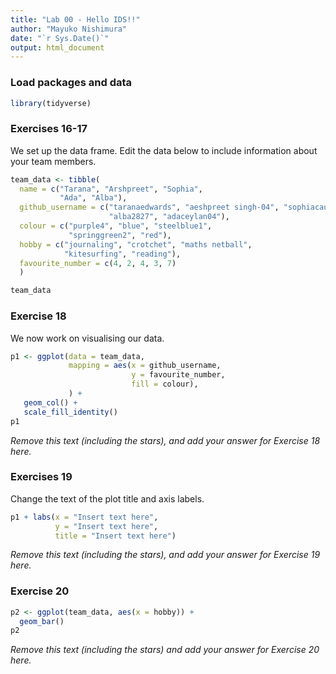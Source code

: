 ```yaml
---
title: "Lab 00 - Hello IDS!!"
author: "Mayuko Nishimura"
date: "`r Sys.Date()`"
output: html_document
---
```


### Load packages and data

```r
library(tidyverse) 
```

### Exercises 16-17

We set up the data frame. Edit the data below to include information about your team members.

```r
team_data <- tibble(
  name = c("Tarana", "Arshpreet", "Sophia", 
           "Ada", "Alba"),
  github_username = c("taranaedwards", "aeshpreet singh-04", "sophiacauter", 
                      "alba2827", "adaceylan04"), 
  colour = c("purple4", "blue", "steelblue1", 
             "springgreen2", "red"),
  hobby = c("journaling", "crotchet", "maths netball", 
            "kitesurfing", "reading"),
  favourite_number = c(4, 2, 4, 3, 7)
  )

team_data
```

### Exercise 18

We now work on visualising our data. 

```r
p1 <- ggplot(data = team_data, 
             mapping = aes(x = github_username, 
                           y = favourite_number,
                           fill = colour), 
             ) +
   geom_col() +
   scale_fill_identity()
p1
```


*Remove this text (including the stars), and add your answer for Exercise 18 here.*

### Exercises 19

Change the text of the plot title and axis labels.

```r
p1 + labs(x = "Insert text here", 
          y = "Insert text here",
          title = "Insert text here")
```

*Remove this text (including the stars), and add your answer for Exercise 19 here.*

### Exercise 20

```r
p2 <- ggplot(team_data, aes(x = hobby)) +
  geom_bar()
p2
```

*Remove this text (including the stars) and add your answer for Exercise 20 here.*
